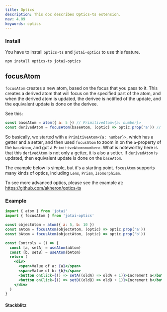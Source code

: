 ```yaml
---
title: Optics
description: This doc describes Optics-ts extension.
nav: 4.09
keywords: optics
---
```


### Install

You have to install `optics-ts` and `jotai-optics` to use this feature.

```
npm install optics-ts jotai-optics
```

## focusAtom

`focusAtom` creates a new atom, based on the focus that you pass to it. This creates a derived atom that will focus on the specified part of the atom,
and when the derived atom is updated, the derivee is notified of the update, and the equivalent update is done on the derivee.

See this:

```js
const baseAtom = atom({ a: 5 }) // PrimitiveAtom<{a: number}>
const derivedAtom = focusAtom(baseAtom, (optic) => optic.prop('a')) // PrimitiveAtom<number>
```

So basically, we started with a `PrimitiveAtom<{a: number}>`, which has a getter and a setter, and then used `focusAtom` to zoom in on the `a`-property of
the `baseAtom`, and got a `PrimitiveAtom<number>`. What is noteworthy here is that this `derivedAtom` is not only a getter, it is also a setter. If `derivedAtom` is updated, then equivalent update is done on the `baseAtom`.

The example below is simple, but it's a starting point. `focusAtom` supports many kinds of optics, including `Lens`, `Prism`, `Isomorphism`.

To see more advanced optics, please see the example at: https://github.com/akheron/optics-ts

### Example

```jsx
import { atom } from 'jotai'
import { focusAtom } from 'jotai-optics'

const objectAtom = atom({ a: 5, b: 10 })
const aAtom = focusAtom(objectAtom, (optic) => optic.prop('a'))
const bAtom = focusAtom(objectAtom, (optic) => optic.prop('b'))

const Controls = () => {
  const [a, setA] = useAtom(aAtom)
  const [b, setB] = useAtom(bAtom)
  return (
    <div>
      <span>Value of a: {a}</span>
      <span>Value of b: {b}</span>
      <button onClick={() => setA((oldA) => oldA + 1)}>Increment a</button>
      <button onClick={() => setB((oldB) => oldB + 1)}>Increment b</button>
    </div>
  )
}
```

#### Stackblitz

<Stackblitz id="vitejs-vite-jjunki" file="src%2FApp.tsx" />
